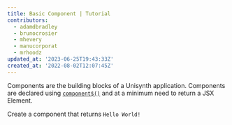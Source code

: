 ```yaml
---
title: Basic Component | Tutorial
contributors:
  - adamdbradley
  - brunocrosier
  - mhevery
  - manucorporat
  - mrhoodz
updated_at: '2023-06-25T19:43:33Z'
created_at: '2022-08-02T12:07:45Z'
---
```


Components are the building blocks of a Unisynth application. Components are declared using [`component$()`](/docs/(unisynth)/components/overview/index.mdx#component) and at a minimum need to return a JSX Element.

Create a component that returns `Hello World!`
